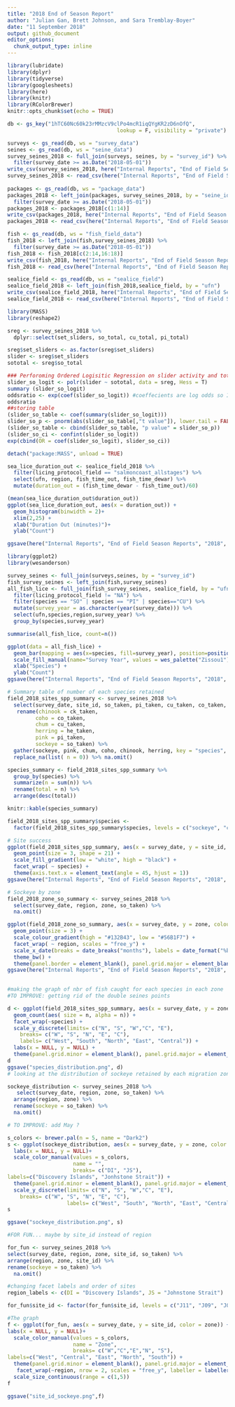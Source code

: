 ```yaml
---
title: "2018 End of Season Report"
author: "Julian Gan, Brett Johnson, and Sara Tremblay-Boyer"
date: "11 September 2018"
output: github_document
editor_options: 
  chunk_output_type: inline
---
```


```r

library(lubridate)
library(dplyr)
library(tidyverse)
library(googlesheets)
library(here)
library(knitr)
library(RColorBrewer)
knitr::opts_chunk$set(echo = TRUE)
```

```r
db <- gs_key("1hTC60Nc60k23rMMzcV9clPo4mcR1iqQYgKR2zD6nOfQ", 
                                   lookup = F, visibility = "private")

surveys <- gs_read(db, ws = "survey_data")
seines <- gs_read(db, ws = "seine_data")
survey_seines_2018 <- full_join(surveys, seines, by = "survey_id") %>% 
  filter(survey_date >= as.Date("2018-05-01"))
write_csv(survey_seines_2018, here("Internal Reports", "End of Field Season Reports", "2018", "Raw Data", "survey_seines_2018.csv"))
survey_seines_2018 <- read_csv(here("Internal Reports", "End of Field Season Reports", "2018", "Raw Data", "survey_seines_2018.csv"))
  
packages <- gs_read(db, ws = "package_data")
packages_2018 <- left_join(packages, survey_seines_2018, by = "seine_id") %>% 
  filter(survey_date >= as.Date("2018-05-01")) 
packages_2018 <- packages_2018[c(1:14)]
write_csv(packages_2018, here("Internal Reports", "End of Field Season Reports", "2018", "Raw Data", "packages.csv"))
packages_2018 <- read_csv(here("Internal Reports", "End of Field Season Reports", "2018", "Raw Data", "packages.csv"))

fish <- gs_read(db, ws = "fish_field_data")
fish_2018 <- left_join(fish,survey_seines_2018) %>% 
  filter(survey_date >= as.Date("2018-05-01"))
fish_2018 <- fish_2018[c(2:14,16:18)]
write_csv(fish_2018, here("Internal Reports", "End of Field Season Reports", "2018", "Raw Data", "fish_2018.csv"))
fish_2018 <- read_csv(here("Internal Reports", "End of Field Season Reports", "2018", "Raw Data", "fish_2018.csv"))

sealice_field <- gs_read(db, ws = "sealice_field")
sealice_field_2018 <- left_join(fish_2018,sealice_field, by = "ufn")
write_csv(sealice_field_2018, here("Internal Reports", "End of Field Season Reports", "2018", "Raw Data", "sealice_field_2018.csv"))
sealice_field_2018 <- read_csv(here("Internal Reports", "End of Field Season Reports", "2018", "Raw Data", "sealice_field_2018.csv"))
```

```r
library(MASS)
library(reshape2)

sreg <- survey_seines_2018 %>% 
  dplyr::select(set_sliders, so_total, cu_total, pi_total)

sreg$set_sliders <- as.factor(sreg$set_sliders)
slider <- sreg$set_sliders
sototal <- sreg$so_total

### Perforoming Ordered Logisitic Regression on slider activity and total sockeye catch.
slider_so_logit <- polr(slider ~ sototal, data = sreg, Hess = T)
summary (slider_so_logit)
oddsratio <- exp(coef(slider_so_logit)) #coeffecients are log odds so I exponentitate them (with base e) to get odds ratio 
oddsratio
##storing table
(slider_so_table <- coef(summary(slider_so_logit)))
slider_so_p <- pnorm(abs(slider_so_table[,"t value"]), lower.tail = FALSE) * 2
(slider_so_table <- cbind(slider_so_table, "p value" = slider_so_p))
(slider_so_ci <- confint(slider_so_logit))
exp(cbind(OR = coef(slider_so_logit), slider_so_ci))

detach("package:MASS", unload = TRUE)
```

```r
sea_lice_duration_out <- sealice_field_2018 %>% 
  filter(licing_protocol_field == "salmoncoast_allstages") %>% 
  select(ufn, region, fish_time_out, fish_time_dewar) %>% 
  mutate(duration_out = (fish_time_dewar - fish_time_out)/60)

(mean(sea_lice_duration_out$duration_out))
ggplot(sea_lice_duration_out, aes(x = duration_out)) +
  geom_histogram(binwidth = 2)+
  xlim(2,25) +
  xlab("Duration Out (minutes)")+
  ylab("Count")

ggsave(here("Internal Reports", "End of Field Season Reports", "2018", "Figures", "sealice_field_2018.png"), width = 5, height = 3)
```

```r
library(ggplot2)
library(wesanderson)

survey_seines <- full_join(surveys,seines, by = "survey_id")
fish_survey_seines <- left_join(fish,survey_seines)
all_fish_lice <- full_join(fish_survey_seines, sealice_field, by = "ufn") %>% 
  filter(licing_protocol_field != "NA") %>% 
  filter(species == "SO" | species == "PI" | species=="CU") %>% 
  mutate(survey_year = as.character(year(survey_date))) %>% 
  select(ufn,species,region,survey_year) %>% 
  group_by(species,survey_year)

summarise(all_fish_lice, count=n())

ggplot(data = all_fish_lice) + 
  geom_bar(mapping = aes(x=species, fill=survey_year), position=position_dodge()) + 
  scale_fill_manual(name="Survey Year", values = wes_palette("Zissou1")) +
  xlab("Species") +
  ylab("Count")
ggsave(here("Internal Reports", "End of Field Season Reports", "2018", "Figures", "comparison_fish_loused_2017-18.png"), width = 5, height = 3)
```

```r

# Summary table of number of each species retained
field_2018_sites_spp_summary <- survey_seines_2018 %>%
  select(survey_date, site_id, so_taken, pi_taken, cu_taken, co_taken, he_taken, ck_taken, region, zone) %>%
   rename(chinook = ck_taken,
         coho = co_taken,
         chum = cu_taken,
         herring = he_taken,
         pink = pi_taken,
         sockeye = so_taken) %>% 
  gather(sockeye, pink, chum, coho, chinook, herring, key = "species", value = "n") %>% 
  replace_na(list( n = 0)) %>% na.omit()

species_summary <- field_2018_sites_spp_summary %>%
  group_by(species) %>% 
  summarize(n = sum(n)) %>% 
  rename(total = n) %>% 
  arrange(desc(total))

knitr::kable(species_summary)

field_2018_sites_spp_summary$species <-
  factor(field_2018_sites_spp_summary$species, levels = c("sockeye", "chum", "pink", "coho", "chinook", "herring"))

# Site success
ggplot(field_2018_sites_spp_summary, aes(x = survey_date, y = site_id, fill = n)) +
  geom_point(size = 3, shape = 21) +
  scale_fill_gradient(low = "white", high = "black") +
  facet_wrap( ~ species) +
  theme(axis.text.x = element_text(angle = 45, hjust = 1))
ggsave(here("Internal Reports", "End of Field Season Reports", "2018", "Figures", "site_success.png"), height = 6, width = 6)

# Sockeye by zone
field_2018_zone_so_summary <- survey_seines_2018 %>% 
  select(survey_date, region, zone, so_taken) %>% 
  na.omit()

ggplot(field_2018_zone_so_summary, aes(x = survey_date, y = zone, colour = so_taken))+
  geom_point(size = 3) +
  scale_colour_gradient(high = "#132B43", low = "#56B1F7") +
  facet_wrap( ~ region, scales = "free_y") +
  scale_x_date(breaks = date_breaks("months"), labels = date_format("%b %d"), limits = as.Date(c("2018-05-01", "2018-08-22"))) +
  theme_bw() + 
  theme(panel.border = element_blank(), panel.grid.major = element_blank(),panel.grid.minor = element_blank(), axis.line = element_line(colour = "black"))
ggsave(here("Internal Reports", "End of Field Season Reports", "2018", "Figures", "so_zone_success.png"), height = 3, width = 6)
       
```

```r
#making the graph of nbr of fish caught for each species in each zone
#TO IMPROVE: getting rid of the double seines points

d <- ggplot(field_2018_sites_spp_summary, aes(x = survey_date, y = zone), group = species) +
  geom_count(aes( size = n, alpha = n)) +
  facet_wrap(~species) +
  scale_y_discrete(limits= c("N", "S", "W","C", "E"),
    breaks= c("W", "S", "N", "E", "C"), 
    labels= c("West", "South", "North", "East", "Central")) +
  labs(x = NULL, y = NULL) +
  theme(panel.grid.minor = element_blank(), panel.grid.major = element_blank(), panel.background = element_blank(), axis.ticks.y = element_blank(), axis.text = element_text(color = "gray56"), axis.ticks.x = element_line(color = "gray56")) + scale_size_continuous(range = c(0.5,3.5))
d
ggsave("species_distribution.png", d)  
# looking at the distribution of sockeye retained by each migration zone. Discovery Island versus. Johnstone Strait

sockeye_distribution <- survey_seines_2018 %>%
   select(survey_date, region, zone, so_taken) %>%
  arrange(region, zone) %>%
  rename(sockeye = so_taken) %>% 
  na.omit()

# TO IMPROVE: add May ?

s_colors <- brewer.pal(n = 5, name = "Dark2")
s <- ggplot(sockeye_distribution, aes(x = survey_date, y = zone, color = region)) + geom_count(aes( size = sockeye)) +
  labs(x = NULL, y = NULL)+
  scale_color_manual(values = s_colors,
                     name = "",
                     breaks= c("DI", "JS"),
labels=c("Discovery Islands", "Jonhstone Strait")) +
  theme(panel.grid.minor = element_blank(), panel.grid.major = element_blank(), panel.background = element_blank(), axis.ticks.y = element_blank(), axis.text = element_text(color = "gray56"), axis.ticks.x = element_line(color = "gray56")) +
  scale_y_discrete(limits= c("N", "S", "W","C", "E"),
    breaks= c("W", "S", "N", "E", "C"),
                   labels= c("West", "South", "North", "East", "Central"))
s

ggsave("sockeye_distribution.png", s)

#FOR FUN... maybe by site_id instead of region 

for_fun <- survey_seines_2018 %>%
select(survey_date, region, zone, site_id, so_taken) %>%
arrange(region, zone, site_id) %>%
rename(sockeye = so_taken) %>% 
  na.omit()

#changing facet labels and order of sites
region_labels <- c(DI = "Discovery Islands", JS = "Johnstone Strait")

for_fun$site_id <- factor(for_fun$site_id, levels = c("J11", "J09", "J03","J02","D10","D30", "D09","D07", "D27", "D22", "D08"))

#The graph 
f <- ggplot(for_fun, aes(x = survey_date, y = site_id, color = zone)) + geom_count(aes( size = sockeye), alpha = 1/ 2) +
labs(x = NULL, y = NULL)+
  scale_color_manual(values = s_colors,
                     name = "Zone",
                     breaks= c("W","C","E","N", "S"),
labels=c("West", "Central", "East", "North", "South")) +
  theme(panel.grid.minor = element_blank(), panel.grid.major = element_blank(), panel.background = element_blank(), axis.ticks.y = element_blank(), axis.text = element_text(color = "gray56"), axis.ticks.x = element_line(color = "gray56")) +
   facet_wrap(~region, nrow = 2, scales = "free_y", labeller = labeller( region = region_labels))+
  scale_size_continuous(range = c(1,5))
f

ggsave("site_id_sockeye.png",f)
```
